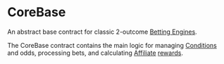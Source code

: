 # CoreBase

An abstract base contract for classic 2-outcome [Betting Engines](/concepts/protocol/betting-engines).

The CoreBase contract contains the main logic for managing [Conditions](/concepts/protocol/conditions) and
odds, processing bets, and calculating [Affiliate](/concepts/basic/affiliates)
[rewards](/concepts/basic/fees-and-rewards).
